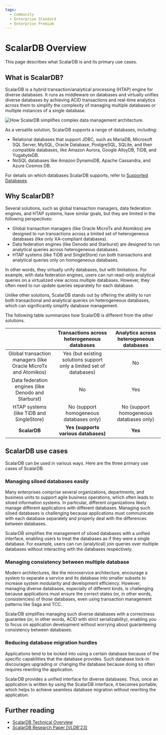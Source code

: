 ```yaml
---
tags:
  - Community
  - Enterprise Standard
  - Enterprise Premium
---
```


# ScalarDB Overview

This page describes what ScalarDB is and its primary use cases.

## What is ScalarDB?

ScalarDB is a hybrid transaction/analytical processing (HTAP) engine for diverse databases. It runs as middleware on databases and virtually unifies diverse databases by achieving ACID transactions and real-time analytics across them to simplify the complexity of managing multiple databases or multiple instances of a single database.

![How ScalarDB simplifies complex data management architecture.](images/scalardb.png)

As a versatile solution, ScalarDB supports a range of databases, including:

- Relational databases that support JDBC, such as MariaDB, Microsoft SQL Server, MySQL, Oracle Database, PostgreSQL, SQLite, and their compatible databases, like Amazon Aurora, Google AlloyDB, TiDB, and YugabyteDB.
- NoSQL databases like Amazon DynamoDB, Apache Cassandra, and Azure Cosmos DB.

For details on which databases ScalarDB supports, refer to [Supported Databases](scalardb-supported-databases.mdx).

## Why ScalarDB?

Several solutions, such as global transaction managers, data federation engines, and HTAP systems, have similar goals, but they are limited in the following perspectives:

- Global transaction managers (like Oracle MicroTx and Atomikos) are designed to run transactions across a limited set of heterogeneous databases (like only XA-compliant databases).
- Data federation engines (like Denodo and Starburst) are designed to run analytical queries across heterogeneous databases.
- HTAP systems (like TiDB and SingleStore) run both transactions and analytical queries only on homogeneous databases.

In other words, they virtually unify databases, but with limitations. For example, with data federation engines, users can run read-only analytical queries on a virtualized view across multiple databases. However, they often need to run update queries separately for each database.

Unlike other solutions, ScalarDB stands out by offering the ability to run both transactional and analytical queries on heterogeneous databases, which can significantly simplify database management.

The following table summarizes how ScalarDB is different from the other solutions.

|                                                                |              Transactions across heterogeneous databases             | Analytics across heterogeneous databases |
| :------------------------------------------------------------: | :------------------------------------------------------------------: | :--------------------------------------: |
| Global transaction managers (like Oracle MicroTx and Atomikos) | Yes (but existing solutions support only a limited set of databases) |                    No                    |
|      Data federation engines (like Denodo and Starburst)       |                                  No                                  |                   Yes                    |
|            HTAP systems (like TiDB and SingleStore)            |                No (support homogeneous databases only)               | No (support homogeneous databases only)  |
|                         **ScalarDB**                           |                 **Yes (supports various databases)**                 |                 **Yes**                  |


## ScalarDB use cases

ScalarDB can be used in various ways. Here are the three primary use cases of ScalarDB.

### Managing siloed databases easily
Many enterprises comprise several organizations, departments, and business units to support agile business operations, which often leads to siloed information systems. In particular, different organizations likely manage different applications with different databases. Managing such siloed databases is challenging because applications must communicate with each database separately and properly deal with the differences between databases.

ScalarDB simplifies the management of siloed databases with a unified interface, enabling users to treat the databases as if they were a single database. For example, users can run (analytical) join queries over multiple databases without interacting with the databases respectively.

### Managing consistency between multiple database
Modern architectures, like the microservice architecture, encourage a system to separate a service and its database into smaller subsets to increase system modularity and development efficiency. However, managing diverse databases, especially of different kinds, is challenging because applications must ensure the correct states (or, in other words, consistencies) of those databases, even using transaction management patterns like Saga and TCC.

ScalarDB simplifies managing such diverse databases with a correctness guarantee (or, in other words, ACID with strict serializability), enabling you to focus on application development without worrying about guaranteeing consistency between databases.

### Reducing database migration hurdles

Applications tend to be locked into using a certain database because of the specific capabilities that the database provides. Such database lock-in discourages upgrading or changing the database because doing so often requires rewriting the application.

ScalarDB provides a unified interface for diverse databases. Thus, once an application is written by using the ScalarDB interface, it becomes portable, which helps to achieve seamless database migration without rewriting the application.

## Further reading

- [ScalarDB Technical Overview](https://speakerdeck.com/scalar/scalar-db-universal-transaction-manager)
- [ScalarDB Research Paper [VLDB'23]](https://dl.acm.org/doi/10.14778/3611540.3611563)